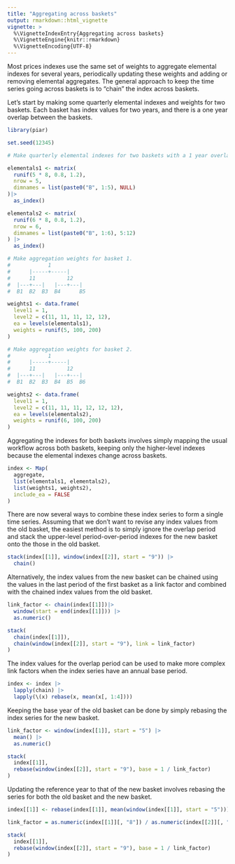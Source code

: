 ```yaml
---
title: "Aggregating across baskets"
output: rmarkdown::html_vignette
vignette: >
  %\VignetteIndexEntry{Aggregating across baskets}
  %\VignetteEngine{knitr::rmarkdown}
  %\VignetteEncoding{UTF-8}
---
```


Most prices indexes use the same set of weights to aggregate elemental
indexes for several years, periodically updating these weights and
adding or removing elemental aggregates. The general approach to keep
the time series going across baskets is to "chain" the index across
baskets.

Let's start by making some quarterly elemental indexes and weights for
two baskets. Each basket has index values for two years, and there is a
one year overlap between the baskets.

```r
library(piar)

set.seed(12345)

# Make quarterly elemental indexes for two baskets with a 1 year overlap.

elementals1 <- matrix(
  runif(5 * 8, 0.8, 1.2),
  nrow = 5,
  dimnames = list(paste0("B", 1:5), NULL)
)|>
  as_index()

elementals2 <- matrix(
  runif(6 * 8, 0.8, 1.2), 
  nrow = 6,
  dimnames = list(paste0("B", 1:6), 5:12)
) |>
  as_index() 

# Make aggregation weights for basket 1.
#            1
#      |-----+-----|
#      11          12
#  |---+---|   |---+---|
#  B1  B2  B3  B4      B5

weights1 <- data.frame(
  level1 = 1,
  level2 = c(11, 11, 11, 12, 12),
  ea = levels(elementals1),
  weights = runif(5, 100, 200)
)

# Make aggregation weights for basket 2.
#            1
#      |-----+-----|
#      11          12
#  |---+---|   |---+---|
#  B1  B2  B3  B4  B5  B6

weights2 <- data.frame(
  level1 = 1,
  level2 = c(11, 11, 11, 12, 12, 12),
  ea = levels(elementals2),
  weights = runif(6, 100, 200)
)
```

Aggregating the indexes for both baskets involves simply mapping the
usual workflow across both baskets, keeping only the higher-level
indexes because the elemental indexes change across baskets.

```r
index <- Map(
  aggregate,
  list(elementals1, elementals2),
  list(weights1, weights2),
  include_ea = FALSE
)
```

There are now several ways to combine these index series to form a
single time series. Assuming that we don't want to revise any index
values from the old basket, the easiest method is to simply ignore the
overlap period and stack the upper-level period-over-period indexes for
the new basket onto the those in the old basket.

```r
stack(index[[1]], window(index[[2]], start = "9")) |>
  chain()
```

Alternatively, the index values from the new basket can be chained using
the values in the last period of the first basket as a link factor and
combined with the chained index values from the old basket.

```r
link_factor <- chain(index[[1]])|>
  window(start = end(index[[1]])) |>
  as.numeric()

stack(
  chain(index[[1]]),
  chain(window(index[[2]], start = "9"), link = link_factor)
)
```

The index values for the overlap period can be used to make more complex
link factors when the index series have an annual base period.

```r
index <- index |>
  lapply(chain) |>
  lapply(\(x) rebase(x, mean(x[, 1:4])))
```

Keeping the base year of the old basket can be done by simply rebasing
the index series for the new basket.

```r
link_factor <- window(index[[1]], start = "5") |>
  mean() |>
  as.numeric()

stack(
  index[[1]],
  rebase(window(index[[2]], start = "9"), base = 1 / link_factor)
)
```

Updating the reference year to that of the new basket involves rebasing
the series for both the old basket and the new basket.

```r
index[[1]] <- rebase(index[[1]], mean(window(index[[1]], start = "5")))

link_factor = as.numeric(index[[1]][, "8"]) / as.numeric(index[[2]][, "8"])

stack(
  index[[1]],
  rebase(window(index[[2]], start = "9"), base = 1 / link_factor)
)
```
